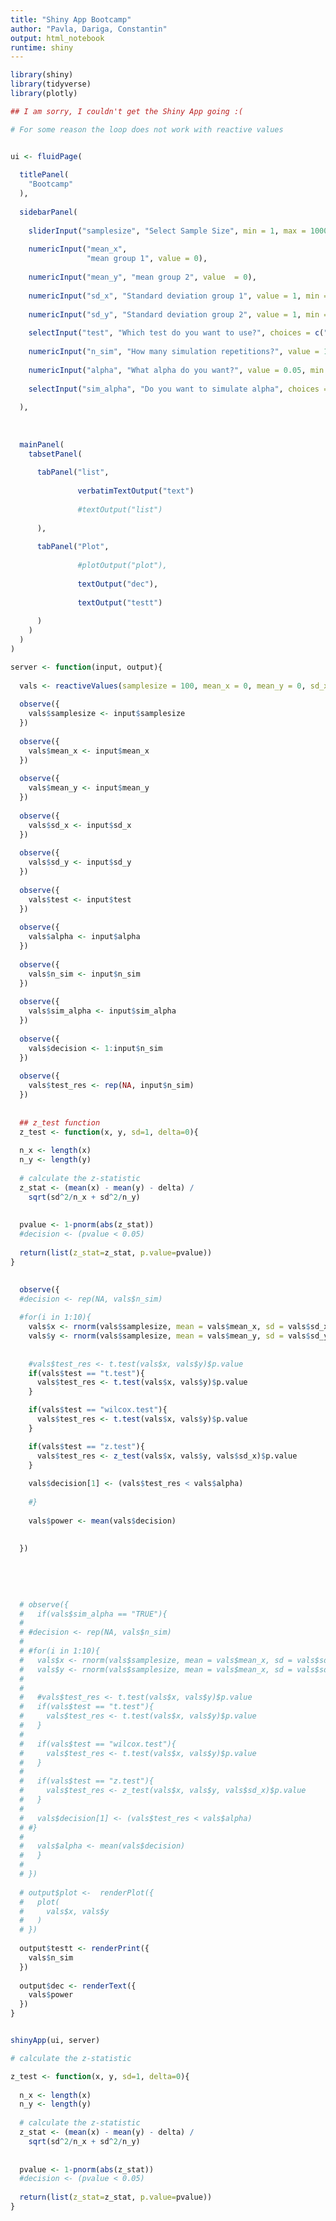 ---
title: "Shiny App Bootcamp"
author: "Pavla, Dariga, Constantin"
output: html_notebook
runtime: shiny
---


```{r, echo=FALSE, message=FALSE, warning=FALSE}
library(shiny)
library(tidyverse)
library(plotly)

## I am sorry, I couldn't get the Shiny App going :(

# For some reason the loop does not work with reactive values



```


```{r, echo = FALSE}
ui <- fluidPage(
  
  titlePanel(
    "Bootcamp"
  ),
  
  sidebarPanel(
    
    sliderInput("samplesize", "Select Sample Size", min = 1, max = 1000, value = 100),
    
    numericInput("mean_x", 
                 "mean group 1", value = 0), 
    
    numericInput("mean_y", "mean group 2", value  = 0),
    
    numericInput("sd_x", "Standard deviation group 1", value = 1, min = 0.001), 
    
    numericInput("sd_y", "Standard deviation group 2", value = 1, min = 0.001),
    
    selectInput("test", "Which test do you want to use?", choices = c("t.test", "z.test", "wilcox.test")), 
    
    numericInput("n_sim", "How many simulation repetitions?", value = 100),
    
    numericInput("alpha", "What alpha do you want?", value = 0.05, min = 0.001, max = 0.1),
    
    selectInput("sim_alpha", "Do you want to simulate alpha", choices = c("TRUE", "FALSE"))
    
  ),
  
  
  
  mainPanel( 
    tabsetPanel(
      
      tabPanel("list",
               
               verbatimTextOutput("text")
               
               #textOutput("list")
               
      ),
      
      tabPanel("Plot",
               
               #plotOutput("plot"),
               
               textOutput("dec"),
               
               textOutput("testt")
               
      )
    )
  )
)

server <- function(input, output){
  
  vals <- reactiveValues(samplesize = 100, mean_x = 0, mean_y = 0, sd_x = 1, sd_x = 1, test = "t.test", alpha = 0.05, n_sim = 100, sim_alpha = "TRUE")
  
  observe({
    vals$samplesize <- input$samplesize
  })
  
  observe({
    vals$mean_x <- input$mean_x
  })
  
  observe({
    vals$mean_y <- input$mean_y
  })
  
  observe({
    vals$sd_x <- input$sd_x
  })
  
  observe({
    vals$sd_y <- input$sd_y
  })
  
  observe({
    vals$test <- input$test
  })
  
  observe({
    vals$alpha <- input$alpha
  })
  
  observe({
    vals$n_sim <- input$n_sim
  })
  
  observe({
    vals$sim_alpha <- input$sim_alpha
  })
  
  observe({
    vals$decision <- 1:input$n_sim
  })
  
  observe({
    vals$test_res <- rep(NA, input$n_sim)
  })
  
  
  ## z_test function
  z_test <- function(x, y, sd=1, delta=0){
  
  n_x <- length(x)
  n_y <- length(y)
  
  # calculate the z-statistic
  z_stat <- (mean(x) - mean(y) - delta) /
    sqrt(sd^2/n_x + sd^2/n_y)
  
  
  pvalue <- 1-pnorm(abs(z_stat))
  #decision <- (pvalue < 0.05)
  
  return(list(z_stat=z_stat, p.value=pvalue))
}

  
  observe({
  #decision <- rep(NA, vals$n_sim)
  
  #for(i in 1:10){
    vals$x <- rnorm(vals$samplesize, mean = vals$mean_x, sd = vals$sd_x)
    vals$y <- rnorm(vals$samplesize, mean = vals$mean_y, sd = vals$sd_y)
    
    
    #vals$test_res <- t.test(vals$x, vals$y)$p.value
    if(vals$test == "t.test"){
      vals$test_res <- t.test(vals$x, vals$y)$p.value
    }

    if(vals$test == "wilcox.test"){
      vals$test_res <- t.test(vals$x, vals$y)$p.value
    }

    if(vals$test == "z.test"){
      vals$test_res <- z_test(vals$x, vals$y, vals$sd_x)$p.value
    }
    
    vals$decision[1] <- (vals$test_res < vals$alpha)
    
    #}
    
    vals$power <- mean(vals$decision)
  
 
  })
  
  
    
    
    
  # observe({
  #   if(vals$sim_alpha == "TRUE"){
  #     
  # #decision <- rep(NA, vals$n_sim)
  # 
  # #for(i in 1:10){
  #   vals$x <- rnorm(vals$samplesize, mean = vals$mean_x, sd = vals$sd_x)
  #   vals$y <- rnorm(vals$samplesize, mean = vals$mean_x, sd = vals$sd_x)
  #   
  #   
  #   #vals$test_res <- t.test(vals$x, vals$y)$p.value
  #   if(vals$test == "t.test"){
  #     vals$test_res <- t.test(vals$x, vals$y)$p.value
  #   }
  # 
  #   if(vals$test == "wilcox.test"){
  #     vals$test_res <- t.test(vals$x, vals$y)$p.value
  #   }
  # 
  #   if(vals$test == "z.test"){
  #     vals$test_res <- z_test(vals$x, vals$y, vals$sd_x)$p.value
  #   }
  #   
  #   vals$decision[1] <- (vals$test_res < vals$alpha)
  # #}
  # 
  #   vals$alpha <- mean(vals$decision)
  #   }
  # 
  # })
  
  # output$plot <-  renderPlot({
  #   plot(
  #     vals$x, vals$y
  #   )
  # })
  
  output$testt <- renderPrint({
    vals$n_sim
  })
  
  output$dec <- renderText({
    vals$power
  })
}           


shinyApp(ui, server)            
```


```{r, echo = FALSE}
# calculate the z-statistic

z_test <- function(x, y, sd=1, delta=0){
  
  n_x <- length(x)
  n_y <- length(y)
  
  # calculate the z-statistic
  z_stat <- (mean(x) - mean(y) - delta) /
    sqrt(sd^2/n_x + sd^2/n_y)
  
  
  pvalue <- 1-pnorm(abs(z_stat))
  #decision <- (pvalue < 0.05)
  
  return(list(z_stat=z_stat, p.value=pvalue))
}

```




